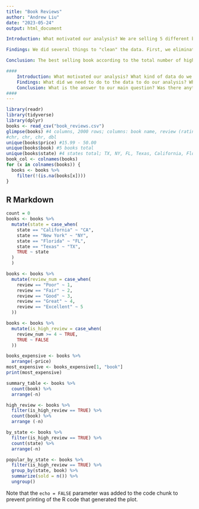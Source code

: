 ```yaml
---
title: "Book Reviews"
author: "Andrew Liu"
date: "2023-05-24"
output: html_document

Introduction: What motivated our analysis? We are selling 5 different books on teaching R for interested people. We are curious as to which book sells best so that we may make better informed selling decisions in the future. We have the data of sales for 5 books in TX, NY, FL, and CA. This includes their ratings and prices.

Findings: We did several things to "clean" the data. First, we eliminated rows with empty data in any column. Second, we standardized state names to abbreviations only. Third, we converted word ratings into numbers (ex: "Poor" -> 1, "Excellent" -> 5). By doing this, we were able to make several calculations with our data to find different interpretations, including best selling book by gross counts, by highest sell price, by high reviews (defined as a rating of 4/5+), by sales per state, and high reviews sorted by state.

Conclusion: The best selling book according to the total number of high reviews and by high reviews per state was "Fundamentals of R for Beginners", which we conclude was the best-selling book. Possible limitations in our analysis were the unclear metrics of what defined a successful book and my own currently limited knowledge of R. The reader should review the analytical metrics (ex: best selling by state) and determine if any other metrics are needed. Otherwise, proceed with "Fundamentals of R for Beginners" as the best selling book.

####
    Introduction: What motivated our analysis? What kind of data do we have? What is the main question we're trying to answer?
    Findings: What did we need to do to the data to do our analysis? What things are we calculating to answer our main question?
    Conclusion: What is the answer to our main question? Was there anything that we feel limits our analysis? What should the reader do with our findings?
####
---
```


```r
library(readr)
library(tidyverse)
library(dplyr)
books <- read_csv("book_reviews.csv")
glimpse(books) #4 columns, 2000 rows; columns: book name, review (rating), state published, price
#chr, chr, chr, dbl
unique(books$price) #15.99 - 50.00
unique(books$book) #5 books total
unique(books$state) #4 states total; TX, NY, FL, Texas, California, Florida, CA, New York
book_col <- colnames(books)
for (x in colnames(books)) {
  books <- books %>%
    filter(!(is.na(books[x])))
}
```

## R Markdown
```r
count = 0
books <- books %>%
  mutate(state = case_when(
    state == "California" ~ "CA",
    state == "New York" ~ "NY",
    state == "Florida" ~ "FL",
    state == "Texas" ~ "TX",
    TRUE ~ state
  )
  )

books <- books %>%
  mutate(review_num = case_when(
    review == "Poor" ~ 1,
    review == "Fair" ~ 2,
    review == "Good" ~ 3,
    review == "Great" ~ 4,
    review == "Excellent" ~ 5
  ))

books <- books %>%
  mutate(is_high_review = case_when(
    review_num >= 4 ~ TRUE,
    TRUE ~ FALSE
  ))
```

```r
books_expensive <- books %>%
  arrange(-price)
most_expensive <- books_expensive[1, "book"]
print(most_expensive)

summary_table <- books %>%
  count(book) %>%
  arrange(-n)

high_review <- books %>%
  filter(is_high_review == TRUE) %>%
  count(book) %>%
  arrange (-n)

by_state <- books %>%
  filter(is_high_review == TRUE) %>%
  count(state) %>%
  arrange(-n)

popular_by_state <- books %>%
  filter(is_high_review == TRUE) %>%
  group_by(state, book) %>%
  summarize(sold = n()) %>%
  ungroup()
```

Note that the `echo = FALSE` parameter was added to the code chunk to prevent printing of the R code that generated the plot.
